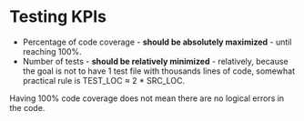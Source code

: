 
# Testing KPIs

- Percentage of code coverage - **should be absolutely maximized** - until
  reaching 100%.
- Number of tests - **should be relatively minimized** - relatively, because the
  goal is not to have 1 test file with thousands lines of code, somewhat
  practical rule is TEST_LOC ≈ 2 \* SRC_LOC.

<Callout emoji="☠️" type="warning">
  Having 100% code coverage does not mean there are no logical errors in the
  code.
</Callout>
